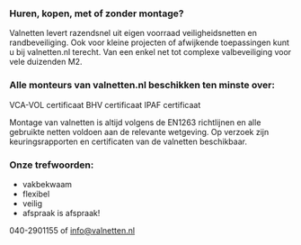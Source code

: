 ### Huren, kopen, met of zonder montage?

Valnetten levert razendsnel uit eigen voorraad veiligheidsnetten en randbeveiliging. Ook voor kleine projecten of afwijkende toepassingen kunt u bij valnetten.nl terecht. Van een enkel net tot complexe valbeveiliging voor vele duizenden M2.

### Alle monteurs van valnetten.nl beschikken ten minste over:

VCA-VOL certificaat
BHV certificaat
IPAF certificaat

Montage van valnetten is altijd volgens de EN1263 richtlijnen en alle gebruikte netten voldoen aan de relevante wetgeving. Op verzoek zijn keuringsrapporten en certificaten van de valnetten beschikbaar.

### Onze trefwoorden:

- vakbekwaam
- flexibel
- veilig
- afspraak is afspraak!

040-2901155 of info@valnetten.nl
